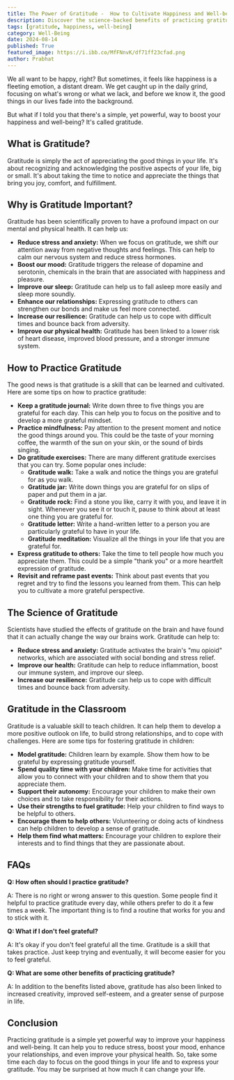 ```yaml
---
title: The Power of Gratitude -  How to Cultivate Happiness and Well-being
description: Discover the science-backed benefits of practicing gratitude and learn practical tips to cultivate a more grateful mindset. Explore how gratitude can reduce stress, boost your mood, enhance your relationships, and even improve your physical health.
tags: [gratitude, happiness, well-being]
category: Well-Being
date: 2024-08-14
published: True
featured_image: https://i.ibb.co/MfFNnvK/df71ff23cfad.png
author: Prabhat
---
```



We all want to be happy, right? But sometimes, it feels like happiness is a fleeting emotion, a distant dream. We get caught up in the daily grind, focusing on what's wrong or what we lack, and before we know it, the good things in our lives fade into the background.

But what if I told you that there's a simple, yet powerful, way to boost your happiness and well-being? It's called gratitude.

## What is Gratitude?

Gratitude is simply the act of appreciating the good things in your life. It's about recognizing and acknowledging the positive aspects of your life, big or small. It's about taking the time to notice and appreciate the things that bring you joy, comfort, and fulfillment.

## Why is Gratitude Important?

Gratitude has been scientifically proven to have a profound impact on our mental and physical health. It can help us:

* **Reduce stress and anxiety:** When we focus on gratitude, we shift our attention away from negative thoughts and feelings. This can help to calm our nervous system and reduce stress hormones.
* **Boost our mood:** Gratitude triggers the release of dopamine and serotonin, chemicals in the brain that are associated with happiness and pleasure.
* **Improve our sleep:** Gratitude can help us to fall asleep more easily and sleep more soundly.
* **Enhance our relationships:** Expressing gratitude to others can strengthen our bonds and make us feel more connected.
* **Increase our resilience:** Gratitude can help us to cope with difficult times and bounce back from adversity.
* **Improve our physical health:** Gratitude has been linked to a lower risk of heart disease, improved blood pressure, and a stronger immune system.

## How to Practice Gratitude

The good news is that gratitude is a skill that can be learned and cultivated. Here are some tips on how to practice gratitude:

* **Keep a gratitude journal:** Write down three to five things you are grateful for each day. This can help you to focus on the positive and to develop a more grateful mindset.
* **Practice mindfulness:** Pay attention to the present moment and notice the good things around you. This could be the taste of your morning coffee, the warmth of the sun on your skin, or the sound of birds singing.
* **Do gratitude exercises:** There are many different gratitude exercises that you can try. Some popular ones include:
    * **Gratitude walk:** Take a walk and notice the things you are grateful for as you walk.
    * **Gratitude jar:** Write down things you are grateful for on slips of paper and put them in a jar.
    * **Gratitude rock:** Find a stone you like, carry it with you, and leave it in sight. Whenever you see it or touch it, pause to think about at least one thing you are grateful for.
    * **Gratitude letter:** Write a hand-written letter to a person you are particularly grateful to have in your life.
    * **Gratitude meditation:** Visualize all the things in your life that you are grateful for.
* **Express gratitude to others:** Take the time to tell people how much you appreciate them. This could be a simple "thank you" or a more heartfelt expression of gratitude.
* **Revisit and reframe past events:** Think about past events that you regret and try to find the lessons you learned from them. This can help you to cultivate a more grateful perspective.

## The Science of Gratitude

Scientists have studied the effects of gratitude on the brain and have found that it can actually change the way our brains work. Gratitude can help to:

* **Reduce stress and anxiety:** Gratitude activates the brain's "mu opioid" networks, which are associated with social bonding and stress relief.
* **Improve our health:** Gratitude can help to reduce inflammation, boost our immune system, and improve our sleep.
* **Increase our resilience:** Gratitude can help us to cope with difficult times and bounce back from adversity.

## Gratitude in the Classroom

Gratitude is a valuable skill to teach children. It can help them to develop a more positive outlook on life, to build strong relationships, and to cope with challenges. Here are some tips for fostering gratitude in children:

* **Model gratitude:** Children learn by example. Show them how to be grateful by expressing gratitude yourself.
* **Spend quality time with your children:** Make time for activities that allow you to connect with your children and to show them that you appreciate them.
* **Support their autonomy:** Encourage your children to make their own choices and to take responsibility for their actions.
* **Use their strengths to fuel gratitude:** Help your children to find ways to be helpful to others.
* **Encourage them to help others:** Volunteering or doing acts of kindness can help children to develop a sense of gratitude.
* **Help them find what matters:** Encourage your children to explore their interests and to find things that they are passionate about.

## FAQs

**Q: How often should I practice gratitude?**

A: There is no right or wrong answer to this question. Some people find it helpful to practice gratitude every day, while others prefer to do it a few times a week. The important thing is to find a routine that works for you and to stick with it.

**Q: What if I don't feel grateful?**

A: It's okay if you don't feel grateful all the time. Gratitude is a skill that takes practice. Just keep trying and eventually, it will become easier for you to feel grateful.

**Q: What are some other benefits of practicing gratitude?**

A: In addition to the benefits listed above, gratitude has also been linked to increased creativity, improved self-esteem, and a greater sense of purpose in life.

## Conclusion

Practicing gratitude is a simple yet powerful way to improve your happiness and well-being. It can help you to reduce stress, boost your mood, enhance your relationships, and even improve your physical health. So, take some time each day to focus on the good things in your life and to express your gratitude. You may be surprised at how much it can change your life.
